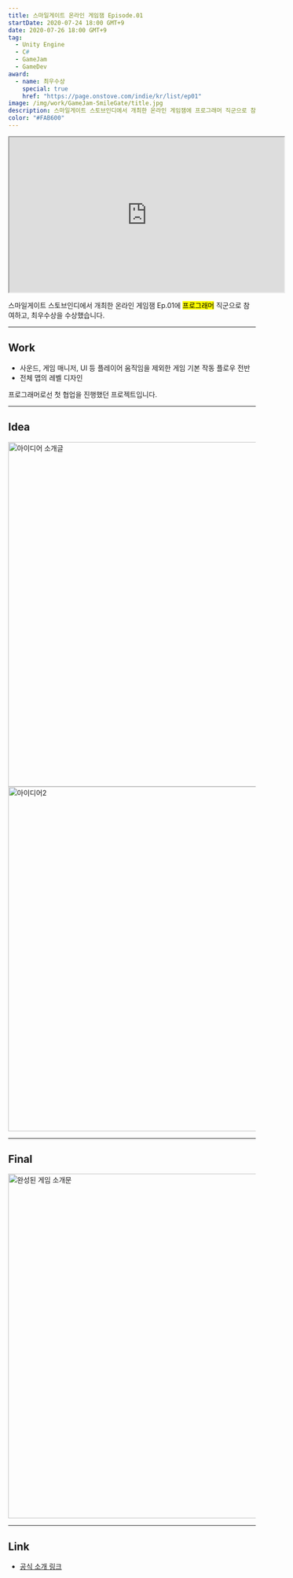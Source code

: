 ```yaml
---
title: 스마일게이트 온라인 게임잼 Episode.01
startDate: 2020-07-24 18:00 GMT+9
date: 2020-07-26 18:00 GMT+9
tag:
  - Unity Engine
  - C#
  - GameJam
  - GameDev
award:
  - name: 최우수상
    special: true
    href: "https://page.onstove.com/indie/kr/list/ep01"
image: /img/work/GameJam-SmileGate/title.jpg
description: 스마일게이트 스토브인디에서 개최한 온라인 게임잼에 프로그래머 직군으로 참여하고, 최우수상을 수상했습니다.
color: "#FAB600"
---
```


<iframe
  width="560"
  height="315"
  src="https://www.youtube.com/embed/TO0TKszD8Q4?si=hHBcYsrGdPVBsfum"
  title="YouTube video player"
  allow="accelerometer; autoplay; clipboard-write; encrypted-media; gyroscope; picture-in-picture; web-share"
  allowFullScreen
></iframe>

스마일게이트 스토브인디에서 개최한 온라인 게임잼 Ep.01에 <mark>프로그래머</mark> 직군으로 참여하고, 최우수상을 수상했습니다.

---

## Work

- 사운드, 게임 매니저, UI 등 플레이어 움직임을 제외한 게임 기본 작동 플로우 전반
- 전체 맵의 레벨 디자인

프로그래머로선 첫 협업을 진행했던 프로젝트입니다. 

---

## Idea

<img alt="아이디어 소개글" width="700" src="https://d3kxs6kpbh59hp.cloudfront.net/community/COMMUNITY/05221510d4a94c4d94e5dad6d694874d/65204afa694446878cde339be232aae6_1595746431.png"/>

<img alt="아이디어2" width="700" src="https://d3kxs6kpbh59hp.cloudfront.net/community/COMMUNITY/cb4c9a68fc8f4bf89ffeb91bb9ddd02c/a14a8c2c9d62421da0ce3526f10dadd1_1595746828.png" />

---

## Final

<img alt="완성된 게임 소개문" width="700" src="https://d3kxs6kpbh59hp.cloudfront.net/community/COMMUNITY/2c35d49a505848c696f3af08d1dd0b8e/467436d52fee4d2aa738be5e510141a1_1595746999.png" />

---

## Link

- [공식 소개 링크](https://page.onstove.com/indie/global/view/5746969)
<!-- - [블로그 후기](https://d-dl.tistory.com/64) -->
